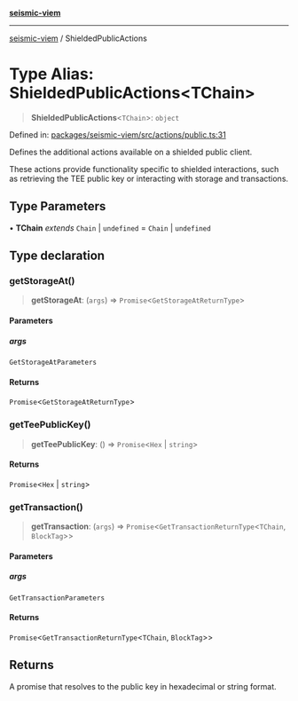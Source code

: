 [**seismic-viem**](/seismic-viem/README.mdx)

***

[seismic-viem](/seismic-viem/globals.mdx) / ShieldedPublicActions

# Type Alias: ShieldedPublicActions\<TChain\>

> **ShieldedPublicActions**\<`TChain`\>: `object`

Defined in: [packages/seismic-viem/src/actions/public.ts:31](https://github.com/SeismicSystems/seismic-client/blob/a4d19b5c0f021acba98fd1a07111747e3fc472b0/packages/seismic-viem/src/actions/public.ts#L31)

Defines the additional actions available on a shielded public client.

These actions provide functionality specific to shielded interactions,
such as retrieving the TEE public key or interacting with storage and transactions.

## Type Parameters

• **TChain** *extends* `Chain` \| `undefined` = `Chain` \| `undefined`

## Type declaration

### getStorageAt()

> **getStorageAt**: (`args`) => `Promise`\<`GetStorageAtReturnType`\>

#### Parameters

##### args

`GetStorageAtParameters`

#### Returns

`Promise`\<`GetStorageAtReturnType`\>

### getTeePublicKey()

> **getTeePublicKey**: () => `Promise`\<`Hex` \| `string`\>

#### Returns

`Promise`\<`Hex` \| `string`\>

### getTransaction()

> **getTransaction**: (`args`) => `Promise`\<`GetTransactionReturnType`\<`TChain`, `BlockTag`\>\>

#### Parameters

##### args

`GetTransactionParameters`

#### Returns

`Promise`\<`GetTransactionReturnType`\<`TChain`, `BlockTag`\>\>

## Returns

A promise that resolves to the public key in hexadecimal or string format.
